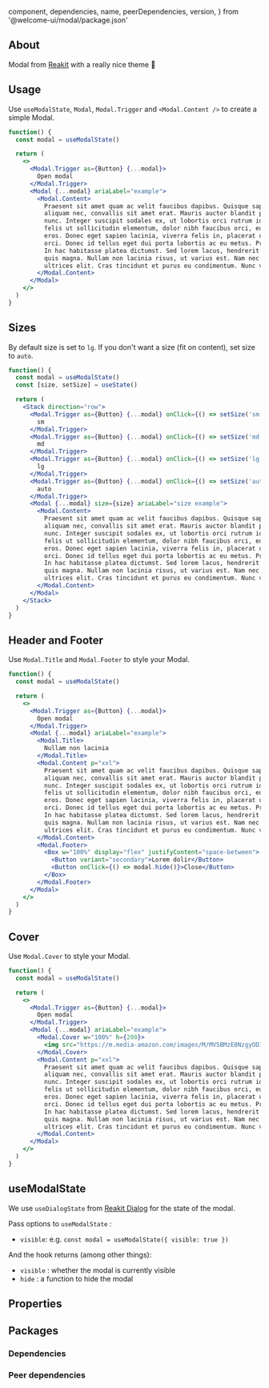 
  component,
  dependencies,
  name,
  peerDependencies,
  version,
} from '@welcome-ui/modal/package.json'

<showcase
  version={version}
  name={name}
  component={component}
  description="Allows user to show a component ahead the page, to take an action from it."
/>

## About

Modal from [Reakit](https://reakit.io/docs/dialog/) with a really nice theme 👀

## Usage

Use `useModalState`, `Modal`, `Modal.Trigger` and `<Modal.Content />` to create a simple Modal.

```jsx
function() {
  const modal = useModalState()

  return (
    <>
      <Modal.Trigger as={Button} {...modal}>
        Open modal
      </Modal.Trigger>
      <Modal {...modal} ariaLabel="example">
        <Modal.Content>
          Praesent sit amet quam ac velit faucibus dapibus. Quisque sapien ligula, rutrum quis
          aliquam nec, convallis sit amet erat. Mauris auctor blandit porta. In imperdiet rutrum
          nunc. Integer suscipit sodales ex, ut lobortis orci rutrum id. Vestibulum scelerisque,
          felis ut sollicitudin elementum, dolor nibh faucibus orci, eu aliquet felis diam sed
          eros. Donec eget sapien lacinia, viverra felis in, placerat urna. Vestibulum sed viverra
          orci. Donec id tellus eget dui porta lobortis ac eu metus. Praesent id ultricies odio.
          In hac habitasse platea dictumst. Sed lorem lacus, hendrerit non sodales id, consectetur
          quis magna. Nullam non lacinia risus, ut varius est. Nam nec pulvinar tellus, eu
          ultrices elit. Cras tincidunt et purus eu condimentum. Nunc vitae consequat nibh.
        </Modal.Content>
      </Modal>
    </>
  )
}
```

## Sizes

By default size is set to `lg`. If you don't want a size (fit on content), set size to `auto`.

```jsx
function() {
  const modal = useModalState()
  const [size, setSize] = useState()

  return (
    <Stack direction="row">
      <Modal.Trigger as={Button} {...modal} onClick={() => setSize('sm')}>
        sm
      </Modal.Trigger>
      <Modal.Trigger as={Button} {...modal} onClick={() => setSize('md')}>
        md
      </Modal.Trigger>
      <Modal.Trigger as={Button} {...modal} onClick={() => setSize('lg')}>
        lg
      </Modal.Trigger>
      <Modal.Trigger as={Button} {...modal} onClick={() => setSize('auto')}>
        auto
      </Modal.Trigger>
      <Modal {...modal} size={size} ariaLabel="size example">
        <Modal.Content>
          Praesent sit amet quam ac velit faucibus dapibus. Quisque sapien ligula, rutrum quis
          aliquam nec, convallis sit amet erat. Mauris auctor blandit porta. In imperdiet rutrum
          nunc. Integer suscipit sodales ex, ut lobortis orci rutrum id. Vestibulum scelerisque,
          felis ut sollicitudin elementum, dolor nibh faucibus orci, eu aliquet felis diam sed
          eros. Donec eget sapien lacinia, viverra felis in, placerat urna. Vestibulum sed viverra
          orci. Donec id tellus eget dui porta lobortis ac eu metus. Praesent id ultricies odio.
          In hac habitasse platea dictumst. Sed lorem lacus, hendrerit non sodales id, consectetur
          quis magna. Nullam non lacinia risus, ut varius est. Nam nec pulvinar tellus, eu
          ultrices elit. Cras tincidunt et purus eu condimentum. Nunc vitae consequat nibh.
        </Modal.Content>
      </Modal>
    </Stack>
  )
}
```

## Header and Footer

Use `Modal.Title` and `Modal.Footer` to style your Modal.

```jsx
function() {
  const modal = useModalState()

  return (
    <>
      <Modal.Trigger as={Button} {...modal}>
        Open modal
      </Modal.Trigger>
      <Modal {...modal} ariaLabel="example">
        <Modal.Title>
          Nullam non lacinia
        </Modal.Title>
        <Modal.Content p="xxl">
          Praesent sit amet quam ac velit faucibus dapibus. Quisque sapien ligula, rutrum quis
          aliquam nec, convallis sit amet erat. Mauris auctor blandit porta. In imperdiet rutrum
          nunc. Integer suscipit sodales ex, ut lobortis orci rutrum id. Vestibulum scelerisque,
          felis ut sollicitudin elementum, dolor nibh faucibus orci, eu aliquet felis diam sed
          eros. Donec eget sapien lacinia, viverra felis in, placerat urna. Vestibulum sed viverra
          orci. Donec id tellus eget dui porta lobortis ac eu metus. Praesent id ultricies odio.
          In hac habitasse platea dictumst. Sed lorem lacus, hendrerit non sodales id, consectetur
          quis magna. Nullam non lacinia risus, ut varius est. Nam nec pulvinar tellus, eu
          ultrices elit. Cras tincidunt et purus eu condimentum. Nunc vitae consequat nibh.
        </Modal.Content>
        <Modal.Footer>
          <Box w="100%" display="flex" justifyContent="space-between">
            <Button variant="secondary">Lorem dolir</Button>
            <Button onClick={() => modal.hide()}>Close</Button>
          </Box>
        </Modal.Footer>
      </Modal>
    </>
  )
}
```

## Cover

Use `Modal.Cover` to style your Modal.

```jsx
function() {
  const modal = useModalState()

  return (
    <>
      <Modal.Trigger as={Button} {...modal}>
        Open modal
      </Modal.Trigger>
      <Modal {...modal} ariaLabel="example">
        <Modal.Cover w="100%" h={200}>
          <img src="https://m.media-amazon.com/images/M/MV5BMzE0NzgyODIxN15BMl5BanBnXkFtZTgwNDU0NjU5NzE@._V1_SX1777_CR0,0,1777,994_AL_.jpg" />
        </Modal.Cover>
        <Modal.Content p="xxl">
          Praesent sit amet quam ac velit faucibus dapibus. Quisque sapien ligula, rutrum quis
          aliquam nec, convallis sit amet erat. Mauris auctor blandit porta. In imperdiet rutrum
          nunc. Integer suscipit sodales ex, ut lobortis orci rutrum id. Vestibulum scelerisque,
          felis ut sollicitudin elementum, dolor nibh faucibus orci, eu aliquet felis diam sed
          eros. Donec eget sapien lacinia, viverra felis in, placerat urna. Vestibulum sed viverra
          orci. Donec id tellus eget dui porta lobortis ac eu metus. Praesent id ultricies odio.
          In hac habitasse platea dictumst. Sed lorem lacus, hendrerit non sodales id, consectetur
          quis magna. Nullam non lacinia risus, ut varius est. Nam nec pulvinar tellus, eu
          ultrices elit. Cras tincidunt et purus eu condimentum. Nunc vitae consequat nibh.
        </Modal.Content>
      </Modal>
    </>
  )
}
```

## useModalState

We use `useDialogState` from [Reakit Dialog](https://reakit.io/docs/dialog/#usedialogstate) for the state of the modal.

Pass options to `useModalState` :

- `visible`: e.g. `const modal = useModalState({ visible: true })`

And the hook returns (among other things):

- `visible` : whether the modal is currently visible
- `hide` : a function to hide the modal

## Properties

<props propTypes={props.propTypes.Modal} />

## Packages

### Dependencies

<dependencies dependencies={dependencies} />

### Peer dependencies

<dependencies dependencies={peerDependencies} />

<pagination />
